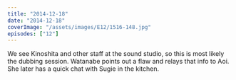 ```yaml
---
title: "2014-12-18"
date: "2014-12-18"
coverImage: "/assets/images/E12/1516-148.jpg"
episodes: ["12"]
---
```


We see Kinoshita and other staff at the sound studio, so this is most likely the dubbing session. Watanabe points out a flaw and relays that info to Aoi. She later has a quick chat with Sugie in the kitchen.
